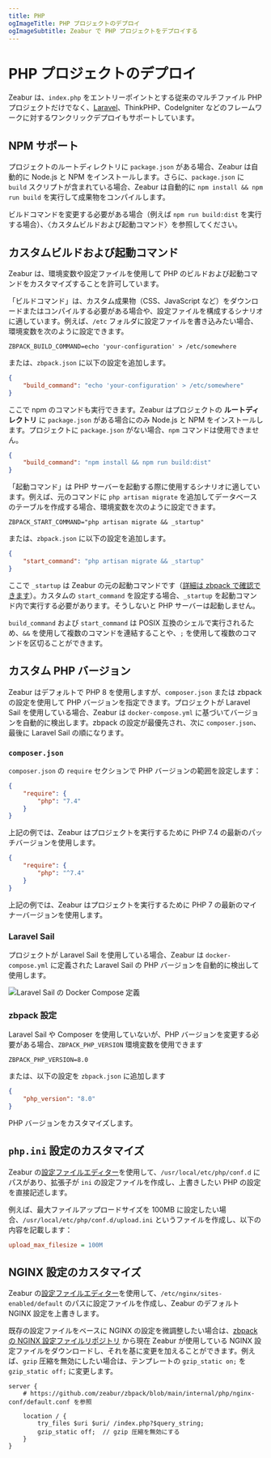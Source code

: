 ```yaml
---
title: PHP
ogImageTitle: PHP プロジェクトのデプロイ
ogImageSubtitle: Zeabur で PHP プロジェクトをデプロイする
---
```


# PHP プロジェクトのデプロイ

Zeabur は、`index.php` をエントリーポイントとする従来のマルチファイル PHP プロジェクトだけでなく、[Laravel](./php/laravel)、ThinkPHP、CodeIgniter などのフレームワークに対するワンクリックデプロイもサポートしています。

## NPM サポート

プロジェクトのルートディレクトリに `package.json` がある場合、Zeabur は自動的に Node.js と NPM をインストールします。さらに、`package.json` に `build` スクリプトが含まれている場合、Zeabur は自動的に `npm install && npm run build` を実行して成果物をコンパイルします。

ビルドコマンドを変更する必要がある場合（例えば `npm run build:dist` を実行する場合）、〈カスタムビルドおよび起動コマンド〉を参照してください。

## カスタムビルドおよび起動コマンド

Zeabur は、環境変数や設定ファイルを使用して PHP のビルドおよび起動コマンドをカスタマイズすることを許可しています。

「ビルドコマンド」は、カスタム成果物（CSS、JavaScript など）をダウンロードまたはコンパイルする必要がある場合や、設定ファイルを構成するシナリオに適しています。例えば、`/etc` フォルダに設定ファイルを書き込みたい場合、環境変数を次のように設定できます。

```env
ZBPACK_BUILD_COMMAND=echo 'your-configuration' > /etc/somewhere
```

または、`zbpack.json` に以下の設定を追加します。

```json
{
    "build_command": "echo 'your-configuration' > /etc/somewhere"
}
```

ここで npm のコマンドも実行できます。Zeabur はプロジェクトの **ルートディレクトリ** に `package.json` がある場合にのみ Node.js と NPM をインストールします。プロジェクトに `package.json` がない場合、`npm` コマンドは使用できません。

```json
{
    "build_command": "npm install && npm run build:dist"
}
```

「起動コマンド」は PHP サーバーを起動する際に使用するシナリオに適しています。例えば、元のコマンドに `php artisan migrate` を追加してデータベースのテーブルを作成する場合、環境変数を次のように設定できます。

```env
ZBPACK_START_COMMAND="php artisan migrate && _startup"
```

または、`zbpack.json` に以下の設定を追加します。

```json
{
    "start_command": "php artisan migrate && _startup"
}
```

ここで `_startup` は Zeabur の元の起動コマンドです（[詳細は zbpack で確認できます](https://github.com/zeabur/zbpack/tree/main/internal/php)）。カスタムの `start_command` を設定する場合、`_startup` を起動コマンド内で実行する必要があります。そうしないと PHP サーバーは起動しません。

`build_command` および `start_command` は POSIX 互換のシェルで実行されるため、`&&` を使用して複数のコマンドを連結することや、`;` を使用して複数のコマンドを区切ることができます。

## カスタム PHP バージョン

Zeabur はデフォルトで PHP 8 を使用しますが、`composer.json` または zbpack の設定を使用して PHP バージョンを指定できます。プロジェクトが Laravel Sail を使用している場合、Zeabur は `docker-compose.yml` に基づいてバージョンを自動的に検出します。zbpack の設定が最優先され、次に `composer.json`、最後に Laravel Sail の順になります。

### `composer.json`

`composer.json` の `require` セクションで PHP バージョンの範囲を設定します：

```json
{
    "require": {
        "php": "7.4"
    }
}
```

上記の例では、Zeabur はプロジェクトを実行するために PHP 7.4 の最新のパッチバージョンを使用します。

```json
{
    "require": {
        "php": "^7.4"
    }
}
```

上記の例では、Zeabur はプロジェクトを実行するために PHP 7 の最新のマイナーバージョンを使用します。

### Laravel Sail

プロジェクトが Laravel Sail を使用している場合、Zeabur は `docker-compose.yml` に定義された Laravel Sail の PHP バージョンを自動的に検出して使用します。

![Laravel Sail の Docker Compose 定義](/guides/php/laravel-sail-docker-compose.webp)

### zbpack 設定

Laravel Sail や Composer を使用していないが、PHP バージョンを変更する必要がある場合、`ZBPACK_PHP_VERSION` 環境変数を使用できます

```env
ZBPACK_PHP_VERSION=8.0
```

または、以下の設定を `zbpack.json` に追加します

```json
{
    "php_version": "8.0"
}
```

PHP バージョンをカスタマイズします。

## `php.ini` 設定のカスタマイズ

Zeabur の[設定ファイルエディター](/deploy/config-edit)を使用して、`/usr/local/etc/php/conf.d` にパスがあり、拡張子が `ini` の設定ファイルを作成し、上書きしたい PHP の設定を直接記述します。

例えば、最大ファイルアップロードサイズを 100MB に設定したい場合、`/usr/local/etc/php/conf.d/upload.ini` というファイルを作成し、以下の内容を記載します：

```ini
upload_max_filesize = 100M
```

## NGINX 設定のカスタマイズ

Zeabur の[設定ファイルエディター](/deploy/config-edit)を使用して、`/etc/nginx/sites-enabled/default` のパスに設定ファイルを作成し、Zeabur のデフォルト NGINX 設定を上書きします。

既存の設定ファイルをベースに NGINX の設定を微調整したい場合は、[zbpack の NGINX 設定ファイルリポジトリ](https://github.com/zeabur/zbpack/blob/main/internal/php/nginx-conf/default.conf) から現在 Zeabur が使用している NGINX 設定ファイルをダウンロードし、それを基に変更を加えることができます。例えば、`gzip` 圧縮を無効にしたい場合は、テンプレートの `gzip_static on;` を `gzip_static off;` に変更します。

```
server {
    # https://github.com/zeabur/zbpack/blob/main/internal/php/nginx-conf/default.conf を参照

    location / {
        try_files $uri $uri/ /index.php?$query_string;
        gzip_static off;  // gzip 圧縮を無効にする
	}
}
```
